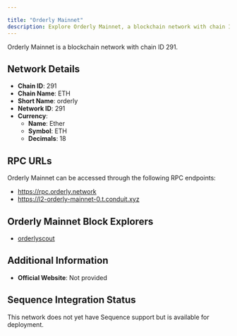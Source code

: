```yaml
---

title: "Orderly Mainnet"
description: Explore Orderly Mainnet, a blockchain network with chain ID 291. Learn about its native currency, Ether, and how to interact with the network.
---
```




Orderly Mainnet is a blockchain network with chain ID 291.

## Network Details

- **Chain ID**: 291
- **Chain Name**: ETH
- **Short Name**: orderly
- **Network ID**: 291
- **Currency**: 
  - **Name**: Ether
  - **Symbol**: ETH
  - **Decimals**: 18

## RPC URLs

Orderly Mainnet can be accessed through the following RPC endpoints:

- https://rpc.orderly.network
- https://l2-orderly-mainnet-0.t.conduit.xyz

## Orderly Mainnet Block Explorers

- [orderlyscout](https://explorer.orderly.network)

## Additional Information

- **Official Website**: Not provided

## Sequence Integration Status

This network does not yet have Sequence support but is available for deployment.
